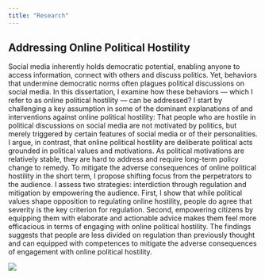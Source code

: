 ```yaml
---
title: "Research"
---
```


## Addressing Online Political Hostility
::: {.grid}


::: {.g-col-8}
Social media inherently holds democratic potential, enabling anyone to access information, connect with others and discuss politics. Yet, behaviors that undermine democratic norms often plagues political discussions on social media. In this dissertation, I examine how these behaviors --- which I refer to as online political hostility --- can be addressed? I start by challenging a key assumption in some of the dominant explanations of and interventions against online political hostility: That people who are hostile in political discussions on social media are not motivated by politics, but merely triggered by certain features of social media or of their personalities. I argue, in contrast, that online political hostility are deliberate political acts grounded in political values and motivations. As political motivations are relatively stable, they are hard to address and require long-term policy change to remedy. To mitigate the adverse consequences of online political hostility in the short term, I propose shifting focus from the perpetrators to the audience. I assess two strategies: interdiction through regulation and mitigation by empowering the audience. First, I show that while political values shape opposition to regulating online hostility, people do agree that severity is the key criterion for regulation. Second, empowering citizens by equipping them with elaborate and actionable advice makes them feel more efficacious in terms of engaging with online political hostility. The findings suggests that people are less divided on regulation than previously thought and can equipped with competences to mitigate the adverse consequences of engagement with online political hostility.
:::

::: {.g-col-4}
![](images/dissertation.jpeg)
:::
:::




